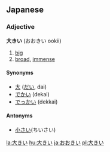 ==Japanese==                                          

===Adjective===
'''大きい''' (おおきい ookii)
# [[big]]
# [[broad]], [[immense]]

====Synonyms====
* [[大]] ([[だい]], dai)
* [[でかい]] (dekai)
* [[でっかい]] (dekkai)

====Antonyms====
* [[小さい]](ちいさい)

[[la:大きい]]
[[hu:大きい]]
[[ja:おおきい]]
[[pl:大きい]]